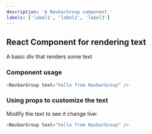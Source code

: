 ```yaml
---
description: 'A NavbarGroup component.'
labels: ['label1', 'label2', 'label3']
---
```



## React Component for rendering text

A basic div that renders some text

### Component usage
```js
<NavbarGroup text="hello from NavbarGroup" />
```

### Using props to customize the text

Modify the text to see it change live:
```js live
<NavbarGroup text="hello from NavbarGroup" />
```
